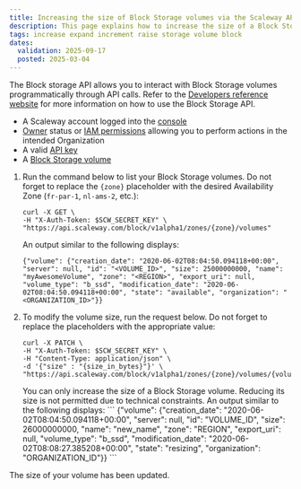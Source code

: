 ```yaml
---
title: Increasing the size of Block Storage volumes via the Scaleway API
description: This page explains how to increase the size of a Block Storage volume using the Scaleway API.
tags: increase expand increment raise storage volume block
dates:
  validation: 2025-09-17
  posted: 2025-03-04
---
```



The Block storage API allows you to interact with Block Storage volumes programmatically through API calls. Refer to the [Developers reference website](https://www.scaleway.com/en/developers/api/block-storage/) for more information on how to use the Block Storage API.

<Requirements />

- A Scaleway account logged into the [console](https://console.scaleway.com)
- [Owner](/iam/concepts/#owner) status or [IAM permissions](/iam/concepts/#permission) allowing you to perform actions in the intended Organization
- A valid [API key](/iam/how-to/create-api-keys/)
- A [Block Storage volume](/instances/api-cli/creating-a-volume/)

1. Run the command below to list your Block Storage volumes. Do not forget to replace the `{zone}` placeholder with the desired Availability Zone (`fr-par-1`, `nl-ams-2`, etc.):
    ```
    curl -X GET \
    -H "X-Auth-Token: $SCW_SECRET_KEY" \
    "https://api.scaleway.com/block/v1alpha1/zones/{zone}/volumes"
    ```

    An output similar to the following displays:

    ```
    {"volume": {"creation_date": "2020-06-02T08:04:50.094118+00:00", "server": null, "id": "<VOLUME_ID>", "size": 25000000000, "name": "myAwesomeVolume", "zone": "<REGION>", "export_uri": null, "volume_type": "b_ssd", "modification_date": "2020-06-02T08:04:50.094118+00:00", "state": "available", "organization": "<ORGANIZATION_ID>"}}
    ```

2. To modify the volume size, run the request below. Do not forget to replace the placeholders with the appropriate value:
    ```
    curl -X PATCH \
    -H "X-Auth-Token: $SCW_SECRET_KEY" \
    -H "Content-Type: application/json" \
    -d '{"size" : "{size_in_bytes}"}' \
    "https://api.scaleway.com/block/v1alpha1/zones/{zone}/volumes/{volume_id}"
    ```
    <Message type="note">
    You can only increase the size of a Block Storage volume. Reducing its size is not permitted due to technical constraints.
    </Message>
    An output similar to the following displays:
    ```
    {"volume": {"creation_date": "2020-06-02T08:04:50.094118+00:00", "server": null, "id": "VOLUME_ID", "size": 26000000000, "name": "new_name", "zone": "REGION", "export_uri": null, "volume_type": "b_ssd", "modification_date": "2020-06-02T08:08:27.385208+00:00", "state": "resizing", "organization": "ORGANIZATION_ID"}}
    ```

The size of your volume has been updated.
